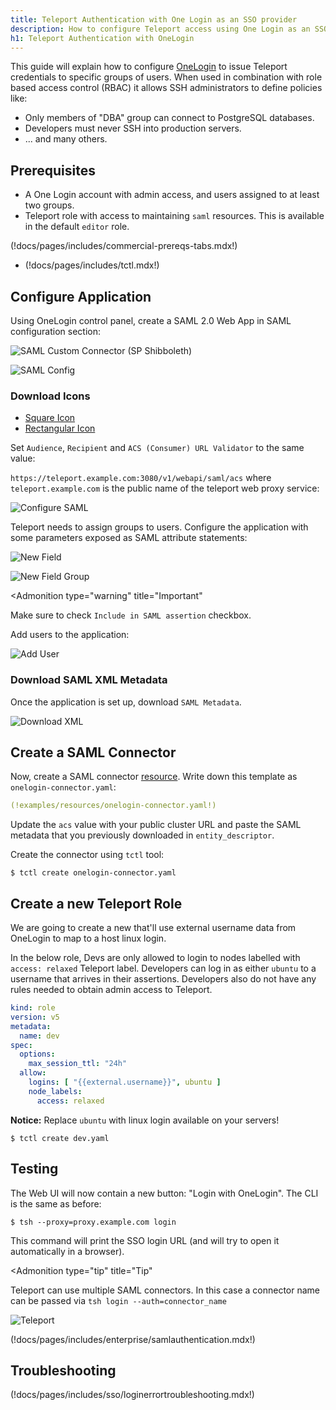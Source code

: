 ```yaml
---
title: Teleport Authentication with One Login as an SSO provider
description: How to configure Teleport access using One Login as an SSO provider
h1: Teleport Authentication with OneLogin
---
```


This guide will explain how to configure [OneLogin](https://www.onelogin.com/)
to issue Teleport credentials to specific groups of users. When used in
combination with role based access control (RBAC) it allows SSH administrators
to define policies like:

- Only members of "DBA" group can connect to PostgreSQL databases.
- Developers must never SSH into production servers.
- ... and many others.

## Prerequisites

- A One Login account with admin access, and users assigned to at least two groups.
- Teleport role with access to maintaining `saml` resources.  This is available
  in the default `editor` role.

(!docs/pages/includes/commercial-prereqs-tabs.mdx!)

- (!docs/pages/includes/tctl.mdx!)

## Configure Application

Using OneLogin control panel, create a SAML 2.0 Web App in SAML configuration
section:

![SAML Custom Connector (SP Shibboleth)](../../../img/sso/onelogin/onelogin-saml-1.png)

![SAML Config](../../../img/sso/onelogin/onelogin-saml-1a.png)

### Download Icons

- [Square Icon](../../../img/sso/onelogin/teleport.png)
- [Rectangular Icon](../../../img/sso/onelogin/teleportlogo@2x.png)

Set `Audience`, `Recipient` and `ACS (Consumer) URL Validator` to the same value:

`https://teleport.example.com:3080/v1/webapi/saml/acs` where
`teleport.example.com` is the public name of the teleport web proxy service:

![Configure SAML](../../../img/sso/onelogin/onelogin-saml-2.png)

Teleport needs to assign groups to users. Configure the application with some
parameters exposed as SAML attribute statements:

![New Field](../../../img/sso/onelogin/onelogin-saml-3.png)

![New Field Group](../../../img/sso/onelogin/onelogin-saml-4.png)

<Admonition
  type="warning"
  title="Important"
>
  Make sure to check `Include in SAML assertion` checkbox.
</Admonition>

Add users to the application:

![Add User](../../../img/sso/onelogin/onelogin-saml-5.png)

### Download SAML XML Metadata

Once the application is set up, download `SAML Metadata`.

![Download XML](../../../img/sso/onelogin/saml-download.png)

## Create a SAML Connector

Now, create a SAML connector [resource](../../reference/resources.mdx).
Write down this template as `onelogin-connector.yaml`:

```yaml
(!examples/resources/onelogin-connector.yaml!)
```

Update the `acs` value with your public cluster URL and paste the SAML metadata
that you previously downloaded in `entity_descriptor`.

Create the connector using `tctl` tool:

```code
$ tctl create onelogin-connector.yaml
```

## Create a new Teleport Role

We are going to create a new that'll use external username data from OneLogin
to map to a host linux login.

In the below role, Devs are only allowed to login to nodes labelled with
`access: relaxed` Teleport label. Developers can log in as either `ubuntu` to a
username that arrives in their assertions. Developers also do not have any
rules needed to obtain admin access to Teleport.

```yaml
kind: role
version: v5
metadata:
  name: dev
spec:
  options:
    max_session_ttl: "24h"
  allow:
    logins: [ "{{external.username}}", ubuntu ]
    node_labels:
      access: relaxed
```

**Notice:** Replace `ubuntu` with linux login available on your servers!

```code
$ tctl create dev.yaml
```

## Testing

The Web UI will now contain a new button: "Login with OneLogin". The CLI is
the same as before:

```code
$ tsh --proxy=proxy.example.com login
```

This command will print the SSO login URL (and will try to open it
automatically in a browser).

<Admonition
  type="tip"
  title="Tip"
>
  Teleport can use multiple SAML connectors. In this case a connector name
  can be passed via `tsh login --auth=connector_name`
</Admonition>

![Teleport](../../../img/sso/onelogin/onelogin-saml-8.png)

(!docs/pages/includes/enterprise/samlauthentication.mdx!)
## Troubleshooting

(!docs/pages/includes/sso/loginerrortroubleshooting.mdx!)
